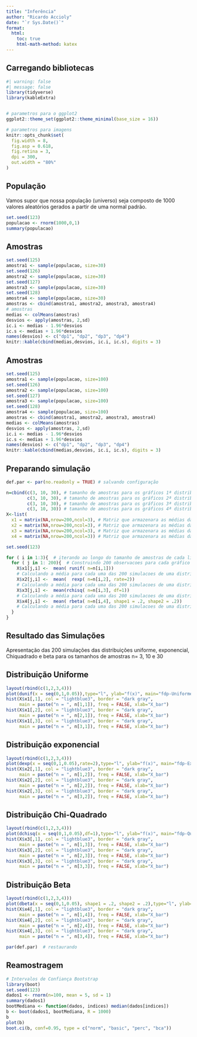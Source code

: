 ```yaml
---
title: "Inferência"
author: "Ricardo Accioly"
date: "`r Sys.Date()`"
format:
  html:
    toc: true
    html-math-method: katex
---
```


## Carregando bibliotecas

```r
#| warning: false
#| message: false
library(tidyverse)
library(kableExtra)


# parametros para o ggplot2
ggplot2::theme_set(ggplot2::theme_minimal(base_size = 16))

# parametros para imagens
knitr::opts_chunk$set(
  fig.width = 8,
  fig.asp = 0.618,
  fig.retina = 3,
  dpi = 300,
  out.width = "80%"
)
```

## População

Vamos supor que nossa população (universo) seja composto de 1000 valores aleatórios gerados a partir de uma normal padrão.

```r
set.seed(123)
populacao <- rnorm(1000,0,1)
summary(populacao)
```

## Amostras

```r
set.seed(125)
amostra1 <- sample(populacao, size=30)
set.seed(126)
amostra2 <- sample(populacao, size=30)
set.seed(127)
amostra3 <- sample(populacao, size=30)
set.seed(128)
amostra4 <- sample(populacao, size=30)
amostras <- cbind(amostra1, amostra2, amostra3, amostra4)
# amostras
medias <- colMeans(amostras)
desvios <- apply(amostras, 2,sd)
ic.i <- medias - 1.96*desvios
ic.s <- medias + 1.96*desvios
names(desvios) <- c("dp1", "dp2", "dp3", "dp4")
knitr::kable(cbind(medias,desvios, ic.i, ic.s), digits = 3)
```

## Amostras

```r
set.seed(125)
amostra1 <- sample(populacao, size=100)
set.seed(126)
amostra2 <- sample(populacao, size=100)
set.seed(127)
amostra3 <- sample(populacao, size=100)
set.seed(128)
amostra4 <- sample(populacao, size=100)
amostras <- cbind(amostra1, amostra2, amostra3, amostra4)
medias <- colMeans(amostras)
desvios <- apply(amostras, 2,sd)
ic.i <- medias - 1.96*desvios
ic.s <- medias + 1.96*desvios
names(desvios) <- c("dp1", "dp2", "dp3", "dp4")
knitr::kable(cbind(medias,desvios, ic.i, ic.s), digits = 3)
```


## Preparando simulação

```r
def.par <- par(no.readonly = TRUE) # salvando configuração

n=cbind(c(3, 10, 30), # tamanho de amostras para os gráficos 1ª distribuição
        c(3, 10, 30), # tamanho de amostras para os gráficos 2ª distribuição
        c(3, 10, 30), # tamanho de amostras para os gráficos 3ª distribuição
        c(3, 10, 30)) # tamanho de amostras para os gráficos 4ª distribuição
X<-list(
  x1 = matrix(NA,nrow=200,ncol=3), # Matriz que armazenara as médias da primeira dist
  x2 = matrix(NA,nrow=200,ncol=3), # Matriz que armazenara as médias da segunda dist
  x3 = matrix(NA,nrow=200,ncol=3), # Matriz que armazenara as médias da terceira dist
  x4 = matrix(NA,nrow=200,ncol=3)) # Matriz que armazenara as médias da quarta dist

set.seed(123)

for ( i in 1:3){  # iterando ao longo do tamanho de amostras de cada linha
  for ( j in 1: 200){  # Construindo 200 observacoes para cada gráfico  
    X$x1[j,i] <-  mean( runif( n=n[i,1])) 
    # Calculando a média para cada uma das 200 simulacoes de uma distribuicao uniforme
    X$x2[j,i] <-  mean(  rexp( n=n[i,2], rate=2)) 
    # Calculando a média para cada uma das 200 simulacoes de uma distribuicao                exponencial
    X$x3[j,i] <-  mean(rchisq( n=n[i,3], df=1)) 
    # Calculando a média para cada uma das 200 simulacoes de uma distribuicao                 qui-quadrado
    X$x4[j,i] <-  mean( rbeta( n=n[i,4], shape1 = .2, shape2 = .2)) 
    # Calculando a média para cada uma das 200 simulacoes de uma distribuicao beta
  }
}
```

## Resultado das Simulações

Apresentação das 200 simulações das distribuições uniforme, exponencial, Chiquadrado e beta para os tamanhos de amostras n= 3, 10 e 30

## Distribuição Uniforme

```r
layout(rbind(c(1,2,3,4)))
plot(dunif(x = seq(0,1,0.05)),type="l", ylab="f(x)", main="fdp-Uniforme(0,1)", xlab="X")
hist(X$x1[,1], col = "lightblue3", border = "dark gray", 
     main = paste("n = ", n[1,1]), freq = FALSE, xlab="X_bar")
hist(X$x1[,2], col = "lightblue3", border = "dark gray", 
     main = paste("n = ", n[2,1]), freq = FALSE, xlab="X_bar")
hist(X$x1[,3], col = "lightblue3", border = "dark gray", 
     main = paste("n = ", n[3,1]), freq = FALSE, xlab="X_bar")

```

## Distribuição exponencial

```r
layout(rbind(c(1,2,3,4)))
plot(dexp(x = seq(0,1,0.05),rate=2),type="l", ylab="f(x)", main="fdp-Exponencial(1/2)", xlab="X")
hist(X$x2[,1], col = "lightblue3", border = "dark gray", 
     main = paste("n = ", n[1,2]), freq = FALSE, xlab="X_bar")
hist(X$x2[,2], col = "lightblue3", border = "dark gray", 
     main = paste("n = ", n[2,2]), freq = FALSE, xlab="X_bar")
hist(X$x2[,3], col = "lightblue3", border = "dark gray", 
     main = paste("n = ", n[3,2]), freq = FALSE, xlab="X_bar")

```

## Distribuição Chi-Quadrado

```r
layout(rbind(c(1,2,3,4)))
plot(dchisq(x = seq(0,1,0.05),df=1),type="l", ylab="f(x)", main="fdp-QuiQuad(1)", xlab="X")
hist(X$x3[,1], col = "lightblue3", border = "dark gray", 
     main = paste("n = ", n[1,3]), freq = FALSE, xlab="X_bar")
hist(X$x3[,2], col = "lightblue3", border = "dark gray",
     main = paste("n = ", n[2,3]), freq = FALSE, xlab="X_bar")
hist(X$x3[,3], col = "lightblue3", border = "dark gray", 
     main = paste("n = ", n[3,3]), freq = FALSE, xlab="X_bar")

```

## Distribuição Beta

```r
layout(rbind(c(1,2,3,4)))
plot(dbeta(x = seq(0,1,0.05), shape1 = .2, shape2 = .2),type="l", ylab="f(x)", main="fdp-Beta(0.2, 0.2)", xlab="X")
hist(X$x4[,1], col = "lightblue3", border = "dark gray", 
     main = paste("n = ", n[1,4]), freq = FALSE, xlab="X_bar")
hist(X$x4[,2], col = "lightblue3", border = "dark gray", 
     main = paste("n = ", n[2,4]), freq = FALSE, xlab="X_bar")
hist(X$x4[,3], col = "lightblue3", border = "dark gray",
     main = paste("n = ", n[3,4]), freq = FALSE, xlab="X_bar")
```

```r
par(def.par)  # restaurando
```

## Reamostragem

```r
# Intervalos de Confiança Bootstrap
library(boot)
set.seed(123)
dados1 <- rnorm(n=100, mean = 5, sd = 1)
summary(dados1)
bootMediana <- function(dados, indices) median(dados[indices])
b <- boot(dados1, bootMediana, R = 1000)
b
plot(b)
boot.ci(b, conf=0.95, type = c("norm", "basic", "perc", "bca"))
```
